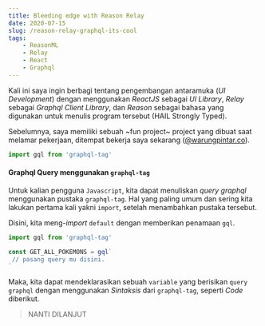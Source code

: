 ```yaml
---
title: Bleeding edge with Reason Relay 
date: 2020-07-15
slug: /reason-relay-graphql-its-cool
tags:
    - ReasonML
    - Relay
    - React
    - Graphql
---
```


Kali ini saya ingin berbagi tentang pengembangan antaramuka (_UI Development_) dengan menggunakan _ReactJS_ sebagai _UI Library_, _Relay_ sebagai _Graphql Client Library_, dan _Reason_ sebagai bahasa yang digunakan untuk menulis program tersebut (HAIL Strongly Typed).

Sebelumnya, saya memiliki sebuah ~fun project~ project yang dibuat saat melamar pekerjaan, ditempat bekerja saya sekarang ([@warungpintar.co](@warungpintar.co)).


<CodeWave>


```js  
import gql from 'graphql-tag'
```

#### Graphql Query menggunakan `graphql-tag`
Untuk kalian pengguna `Javascript`, kita dapat menuliskan _query graphql_ menggunakan pustaka `graphql-tag`. Hal yang paling umum dan sering kita lakukan pertama kali yakni `import`, setelah menambahkan pustaka tersebut.
   
Disini, kita meng-_import_ `default` dengan memberikan penamaan `gql`.

```js 3:13
import gql from 'graphql-tag'

const GET_ALL_POKEMONS = gql`
 // pasang query mu disini. 
`
```

Maka, kita dapat mendeklarasikan sebuah `variable` yang berisikan `query graphql` dengan menggunakan _Sintaksis_ dari `graphql-tag`, seperti _Code_ diberikut.

</CodeWave>

> NANTI DILANJUT
